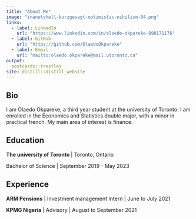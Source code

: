 ```yaml
---
title: "About Me"
image: "inanutshell-kurzgesagt-optimistic-nihilism-04.png"
links:
  - label: LinkedIn
    url: "https://www.linkedin.com/in/olaedo-okpareke-890171176"
  - label: GitHub
    url: "https://github.com/OlaedoOkpareke"
  - label: Email
    url: "mailto:olaedo.okpareke@mail.utoronto.ca"
output:
  postcards::trestles
site: distill::distill_website  
---
```

 
## Bio
I am Olaedo Okpareke, a third year student at the university of Toronto. I am enrolled in the Economics and Statistics double major, with a minor in practical french. My main area of interest is finance. 

## Education

**The university of Toronto ** | Toronto, Ontario

Bachelor of Science | September 2019 - May 2023


## Experience

**ARM Pensions** | Investment management Intern | June to July 2021

**KPMG Nigeria** | Advisory | August to September 2021

